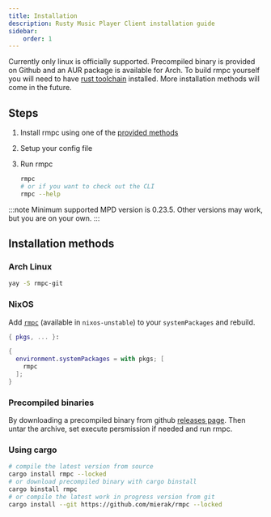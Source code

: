 ```yaml
---
title: Installation
description: Rusty Music Player Client installation guide
sidebar:
    order: 1
---
```



Currently only linux is officially supported. Precompiled binary is provided on Github and an AUR package is available for Arch.
To build rmpc yourself you will need to have [rust toolchain](https://www.rust-lang.org/tools/install) installed. More installation
methods will come in the future.

## Steps

<Steps>

1. Install rmpc using one of the [provided methods](#installation-methods)
2. Setup your config file

    <LinkCard
        title="Configuring rmpc"
        description="Generate sample config file for rmpc and customize it to your liking."
        href="/rmpc/configuration/"
    />

3. Run rmpc
    ```bash frame=none showLineNumbers=false
    rmpc
    # or if you want to check out the CLI
    rmpc --help
    ```

</Steps>

:::note
Minimum supported MPD version is 0.23.5. Other versions may work, but you are on your own.
:::

## Installation methods

### Arch Linux

```bash frame=none showLineNumbers=false
yay -S rmpc-git
```

### NixOS

Add [`rmpc`](https://search.nixos.org/packages?channel=unstable&query=rmpc) (available in `nixos-unstable`) to your `systemPackages` and rebuild.

```nix
{ pkgs, ... }:

{
  environment.systemPackages = with pkgs; [
    rmpc
  ];
}
```

### Precompiled binaries

By downloading a precompiled binary from github [releases page](https://github.com/mierak/rmpc/releases/latest/).
Then untar the archive, set execute persmission if needed and run rmpc.

### Using cargo

```bash frame=none showLineNumbers=false
# compile the latest version from source
cargo install rmpc --locked
# or download precompiled binary with cargo binstall
cargo binstall rmpc
# or compile the latest work in progress version from git
cargo install --git https://github.com/mierak/rmpc --locked
```
